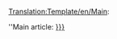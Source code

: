 <noinclude>[[Translation:Template/en/Main]]</noinclude><noinclude></noinclude>:<div class="noprint relarticle mainarticle">''Main article: [[{{{1}}}|{{{l1|{{{1}}}}}}]]</div>